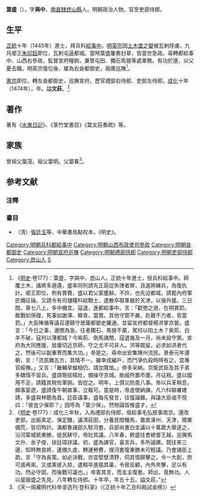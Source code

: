 {{明清人物信息框
| 姓名 = 葉盛
| 原名 =
| 圖片名稱= 葉盛.png
| 圖片大小 = 220px
| 圖片說明 = 明《[[三才圖會|三才圖會]]》載《吏部右侍郎葉文莊公像》
| 最高職務 = 吏部侍郎
| 國家 = 大明
| 爵位 =
| 籍貫 = [[南直隸|南直隸]][[蘇州府|蘇州府]][[崑山縣|崑山縣]]
| 族裔 = 漢族
| 旗籍 = 
| 字號 = 字與中
| 諡號 = 文莊
| 出生日期 = [[永樂|永樂]]十八年（1420年）
| 出生地點 = 
| 逝世日期 = [[成化|成化]]十年（1474年）
| 逝世地點 = 
| 墓葬 =
| 配偶 =
| 親屬 =
| 出身 = 
*正統十年（1445年）乙丑科進士出身
| 經歷 = 
| 著作 =
}}
'''葉盛'''（{{bd|1420年||1474年||Ye葉}}），字'''與中'''，[[南直隸|南直隸]][[崑山縣|崑山縣]]人。明朝政治人物。官至吏部侍郎。

==生平==
[[正统_(年号)|正統]]十年（1445年）進士，拜兵科[[給事中|給事中]]。[[明英宗|明英宗]]因[[土木堡之變|土木堡之變]]被瓦剌俘虜，九月郕王[[朱祁鈺|朱祁鈺]]即位，瓦剌屯逼都城。當時葉盛屢奏封章，皆當世急政。尋轉都給事中、山西右參政，監督宣府糧餉，兼管屯田、獨石馬營等處軍務。有功於邊，以父憂去職。明英宗復位後，擢為右僉都御史，兩廣巡撫<ref>《[[明史|明史]]·卷177》：葉盛，字與中，崑山人。正統十年進士，授兵科給事中。師覆土木，諸將多遁還，盛率同列請先正扈從失律者罪，且選將練兵，為復仇計。郕王即位，例有賞賚，盛以君父蒙塵辭。不許。也先迫都城，請罷內府軍匠備征操。又請令有司儲糧科給戰士，遣散卒取軍器於天津，以張外援。三日間，章七八上，多中機宜。寇退，進都給事中。言：「勸懲之道，在明賞罰。敢戰如孫鏜，死事如謝澤、韓青，當賞。其他守禦不嚴，赴難不力者，皆當罰。」大臣陳循等議召還鎮守居庸都御史羅通，並留宣府都督楊洪掌京營。盛言：「今日之事，邊關為急。往者獨石、馬營不棄，駕何以陷土木？紫荊、白羊不破，寇何以薄都城？今紫荊、倒馬諸關，寇退幾及一月，尚未設守禦。宣府為大同應援，居庸切近京師，守之尤不可非人。洪等既留，必求如洪者代之，然後可以副重寄而集大功。」帝是之。尋命出安集陳州流民。景泰元年還朝，言：「流民雜五方，其情不一。雖幸成編戶，而鬥爭仇殺時時有之，宜專官綏撫。」又言：「畿輔旱蝗相仍，請加寬恤。」帝多采納。京衛武臣及其子弟多驕惰不習兵。盛請簡拔精壯，備操守京城。勛戚所置市廛，月征稅。盛以國用不足，請籍其稅佐軍餉。皆從之。明年，上弭災防患八事。帝以兵革稍息，頗事宴遊，盛請復午朝故事，立報可。當是時，帝虛懷納諫，凡六科聯署建請，多盛與林聰為首。廷臣議事，盛每先發言，往復論難。與議大臣或不悅曰：「彼豈少保耶？」因呼為「葉少保」。然物論皆推盛才。</ref>。

[[明憲宗|憲宗]]即位，轉左僉都御史，巡撫宣府。歷官禮部右侍郎、吏部左侍郎。[[成化|成化]]十年（1474年），卒。謚'''文莊'''。<ref>《[[明史|明史]]·卷177》：成化三年秋，入為禮部右侍郎，偕給事毛弘按事南京。還改吏部。出振真定、保定饑，議清莊田，分養民間種馬，置倉涿州、天津，積粟備荒，皆切時計。滿都魯諸部久駐河套，兵部尚書白圭議以十萬眾大舉逐之，沿河築城抵東勝，徙民耕守。帝壯其議。八年春，敕盛往會總督王越，巡撫馬文升、余子俊、徐廷璋詳議。初，盛為諫官，喜言兵，多所論建。既往來三邊，知時無良將，邊備久虛，轉運勞費，搜河套復東勝未可輕議。乃會諸臣上疏，言「守為長策。如必決戰，亦宜堅壁清野，伺其惰歸擊之，令一大創，庶可遏再來。又或乘彼入掠，遣精卒進搗其巢，令彼反顧，內外夾擊，足以有功。然必守固，而後戰可議也。」帝善其言，而圭主復套。師出，竟無功。人以是服盛之先見。八年轉左侍郎。十年卒，年五十五。謚文莊。”</ref>

==著作==
著有《[[水東日記|水東日記]]》、《菉竹堂書目》《葉文莊奏疏》等。

==家族==
曾祖父葉茂。祖父葉明。父葉春<ref>《天一阁藏明代科举录选刊·登科录》（《正統十年乙丑科殿試金榜》）</ref>。

==参考文献==
===注釋===
{{wikisource|明史/卷177}}
{{wikisource|水東日記}}
{{Reflist}}
===書目===
*（清）[[張廷玉|張廷玉]]等，中華書局點校本，《明史》。

{{start box}}
{{s-off}}
{{succession box|[[李秉|李秉]]|[[王越_(明朝)|王越]]|[[明朝宣府巡撫|明朝宣府巡撫]]|1464年-1467年}}
{{end box}}

{{正統十年乙丑科殿試金榜}}
{{DEFAULTSORT:Yeh葉}}
[[Category:明朝兵科都給事中|Category:明朝兵科都給事中]]
[[Category:明朝山西布政使司參政|Category:明朝山西布政使司參政]]
[[Category:明朝僉都御史|Category:明朝僉都御史]]
[[Category:明朝宣府巡撫|Category:明朝宣府巡撫]]
[[Category:明朝禮部侍郎|Category:明朝禮部侍郎]]
[[Category:明朝吏部侍郎|Category:明朝吏部侍郎]]
[[Category:崑山人|Category:崑山人]]
[[Category:葉姓|S]]